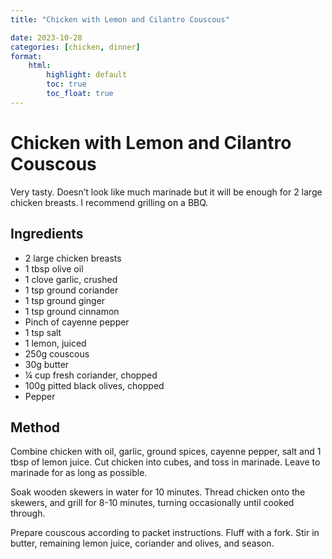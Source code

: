 ```yaml
---
title: "Chicken with Lemon and Cilantro Couscous"

date: 2023-10-28
categories: [chicken, dinner]
format:
    html:
        highlight: default
        toc: true
        toc_float: true
---
```


# Chicken with Lemon and Cilantro Couscous

Very tasty. Doesn't look like much marinade but it will be enough for 2 large chicken breasts. I recommend grilling on a BBQ.

## Ingredients

* 2 large chicken breasts
* 1 tbsp olive oil
* 1 clove garlic, crushed
* 1 tsp ground coriander
* 1 tsp ground ginger
* 1 tsp ground cinnamon
* Pinch of cayenne pepper
* 1 tsp salt
* 1 lemon, juiced
* 250g couscous
* 30g butter
* &frac14; cup fresh coriander, chopped
* 100g pitted black olives, chopped
* Pepper


## Method

Combine chicken with oil, garlic, ground spices, cayenne pepper, salt and 1 tbsp of lemon juice. Cut chicken into cubes, and toss in marinade. Leave to marinade for as long as possible.

Soak wooden skewers in water for 10 minutes. Thread chicken onto the skewers, and grill for 8-10 minutes, turning occasionally until cooked through.

Prepare couscous according to packet instructions. Fluff with a fork. Stir in butter, remaining lemon juice, coriander and olives, and season.